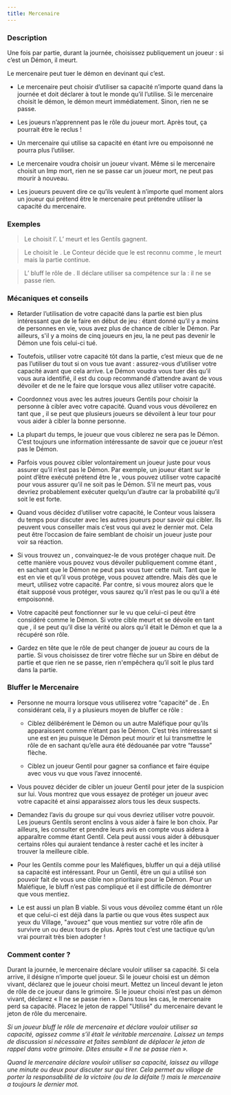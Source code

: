 ```yaml
---
title: Mercenaire
---
```



<Role MERCENAIRE header />

### Description

Une fois par partie, durant la journée, choisissez publiquement un joueur : si c’est un Démon, il meurt.

Le mercenaire peut tuer le démon en devinant qui c’est.

-	Le mercenaire peut choisir d’utiliser sa capacité n’importe quand dans la journée et doit déclarer à tout le monde qu’il l’utilise. Si le mercenaire choisit le démon, le démon meurt immédiatement. Sinon, rien ne se passe.

-	Les joueurs n’apprennent pas le rôle du joueur mort. Après tout, ça pourrait être le reclus !

-	Un mercenaire qui utilise sa capacité en étant ivre ou empoisonné ne pourra plus l’utiliser.

-	Le mercenaire voudra choisir un joueur vivant. Même si le mercenaire choisit un Imp mort, rien ne se passe car un joueur mort, ne peut pas mourir à nouveau. 

-	Les joueurs peuvent dire ce qu’ils veulent à n’importe quel moment alors un joueur qui prétend être le mercenaire peut prétendre utiliser la capacité du mercenaire. 

### Exemples

> Le <Role MERCENAIRE /> choisit l’<Role IMP />. L’<Role IMP /> meurt et les Gentils gagnent.

> Le <Role MERCENAIRE /> choisit le <Role RECLUS />. Le Conteur décide que le <Role RECLUS /> est reconnu comme <Role IMP />, le <Role RECLUS /> meurt mais la partie continue.

> L’<Role IMP /> bluff le rôle de <Role MERCENAIRE />. Il déclare utiliser sa compétence sur la <Role CROQUEUSE_D_HOMMES /> : il ne se passe rien.

### Mécaniques et conseils

- Retarder l’utilisation de votre capacité dans la partie est bien plus intéressant que de le faire en début de jeu : étant donné qu’il y a moins de personnes en vie, vous avez plus de chance de cibler le Démon. Par ailleurs, s'il y a moins de cinq joueurs en jeu, la <Role CROQUEUSE_D_HOMMES /> ne peut pas devenir le Démon une fois celui-ci tué.

- Toutefois, utiliser votre capacité tôt dans la partie, c’est mieux que de ne pas l’utiliser du tout si on vous tue avant : assurez-vous d’utiliser votre capacité avant que cela arrive. Le Démon voudra vous tuer dès qu’il vous aura identifié, il est du coup recommandé d’attendre avant de vous dévoiler et de ne le faire que lorsque vous allez utiliser votre capacité.

- Coordonnez vous avec les autres joueurs Gentils pour choisir la personne à cibler avec votre capacité. Quand vous vous dévoilerez en tant que <Role MERCENAIRE />, il se peut que plusieurs joueurs se dévoilent à leur tour pour vous aider à cibler la bonne personne.

- La plupart du temps, le joueur que vous ciblerez ne sera pas le Démon. C’est toujours une information intéressante de savoir que ce joueur n’est pas le Démon.

- Parfois vous pouvez cibler volontairement un joueur juste pour vous assurer qu’il n’est pas le Démon. Par exemple, un joueur étant sur le point d’être exécuté prétend être le <Role VERTUEUX />, vous pouvez utiliser votre capacité pour vous assurer qu’il ne soit pas le Démon. S’il ne meurt pas, vous devriez probablement exécuter quelqu’un d’autre car la probabilité qu’il soit le <Role VERTUEUX /> est forte.

- Quand vous décidez d’utiliser votre capacité, le Conteur vous laissera du temps pour discuter avec les autres joueurs pour savoir qui cibler. Ils peuvent vous conseiller mais c’est vous qui avez le dernier mot. Cela peut être l’occasion de faire semblant de choisir un joueur juste pour voir sa réaction. 

- Si vous trouvez un <Role MOINE />, convainquez-le de vous protéger chaque nuit. De cette manière vous pouvez vous dévoiler publiquement comme étant <Role MERCENAIRE />, en sachant que le Démon ne peut pas vous tuer cette nuit. Tant que le <Role MOINE /> est en vie et qu’il vous protège, vous pouvez attendre. Mais dès que le <Role MOINE /> meurt, utilisez votre capacité. Par contre, si vous mourez alors que le <Role MOINE /> était supposé vous protéger, vous saurez qu’il n’est pas le <Role MOINE /> ou qu’il a été empoisonné.

- Votre capacité peut fonctionner sur le <Role RECLUS /> vu que celui-ci peut être considéré comme le Démon. Si votre cible meurt et se dévoile en tant que <Role RECLUS />, il se peut qu’il dise la vérité ou alors qu’il était le Démon et que la <Role CROQUEUSE_D_HOMMES /> a récupéré son rôle.

- Gardez en tête que le rôle de <Role IMP /> peut changer de joueur au cours de la partie. Si vous choisissez de tirer votre flèche sur un Sbire en début de partie et que rien ne se passe, rien n'empêchera qu’il soit le <Role IMP /> plus tard dans la partie.

### Bluffer le Mercenaire

- Personne ne mourra lorsque vous utiliserez votre “capacité” de <Role MERCENAIRE />. En considérant cela, il y a plusieurs moyen de bluffer ce rôle :

    - Ciblez délibérément le Démon ou un autre Maléfique pour qu’ils apparaissent comme n’étant pas le Démon. C’est très intéressant si une <Role CROQUEUSE_D_HOMMES /> est en jeu puisque le Démon peut mourir et lui transmettre le rôle de <Role IMP /> en sachant qu’elle aura été dédouanée par votre “fausse” flèche.

    - Ciblez un joueur Gentil pour gagner sa confiance et faire équipe avec vous vu que vous l’avez innocenté.

- Vous pouvez décider de cibler un joueur Gentil pour jeter de la suspicion sur lui. Vous montrez que vous essayez de protéger un joueur avec votre capacité et ainsi apparaissez alors tous les deux suspects.

- Demandez l’avis du groupe sur qui vous devriez utiliser votre pouvoir. Les joueurs Gentils seront enclins à vous aider à faire le bon choix. Par ailleurs, les consulter et prendre leurs avis en compte vous aidera à apparaître comme étant Gentil. Cela peut aussi vous aider à débusquer certains rôles qui auraient tendance à rester caché et les inciter à trouver la meilleure cible.

- Pour les Gentils comme pour les Maléfiques, bluffer un <Role MERCENAIRE /> qui a déjà utilisé sa capacité est intéressant. Pour un Gentil, être un <Role MERCENAIRE /> qui a utilisé son pouvoir fait de vous une cible non prioritaire pour le Démon. Pour un Maléfique, le bluff n’est pas compliqué et il est difficile de démontrer que vous mentiez.

- Le <Role MERCENAIRE /> est aussi un plan B viable. Si vous vous dévoilez comme étant un rôle et que celui-ci est déjà dans la partie ou que vous êtes suspect aux yeux du Village, "avouez" que vous mentiez sur votre rôle afin de survivre un ou deux tours de plus. Après tout c’est une tactique qu’un vrai <Role MERCENAIRE /> pourrait très bien adopter !

### Comment conter ?

Durant la journée, le mercenaire déclare vouloir utiliser sa capacité. Si cela arrive, il désigne n’importe quel joueur. Si le joueur choisi est un démon vivant, déclarez que le joueur choisi meurt. Mettez un linceul devant le jeton de rôle de ce joueur dans le grimoire. Si le joueur choisi n’est pas un démon vivant, déclarez « Il ne se passe rien ». Dans tous les cas, le mercenaire perd sa capacité. Placez le jeton de rappel "Utilisé" du mercenaire devant le jeton de rôle du mercenaire.

_Si un joueur bluff le rôle de mercenaire et déclare vouloir utiliser sa capacité, agissez comme s’il était le véritable mercenaire. Laissez un temps de discussion si nécessaire et faites semblant de déplacer le jeton de rappel dans votre grimoire. Dites ensuite « Il ne se passe rien »._

_Quand le mercenaire déclare vouloir utiliser sa capacité, laissez au village une minute ou deux pour discuter sur qui tirer. Cela permet au village de porter la responsabilité de la victoire (ou de la défaite !) mais le mercenaire a toujours le dernier mot._
